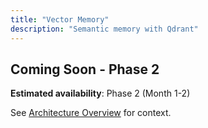 ```yaml
---
title: "Vector Memory"
description: "Semantic memory with Qdrant"
---
```


## Coming Soon - Phase 2

**Estimated availability**: Phase 2 (Month 1-2)

See [Architecture Overview](/architecture/overview) for context.
